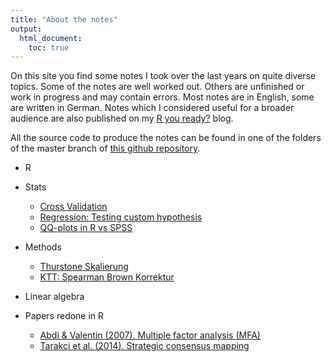 ```yaml
---
title: "About the notes"
output:
  html_document:
    toc: true
---
```


On this site you find some notes I took over the last years on quite diverse topics. Some of the notes are well worked out. Others are unfinished or work in progress and may contain errors. Most notes are in English, some are written in German. Notes which I considered useful for a broader audience are also published on my [R you ready?](http://ryouready.wordpress.com) blog.

All the source code to produce the notes can be found in one of the folders of the master branch of [this github repository](https://github.com/markheckmann/notes). 

* R

* Stats
    + [Cross Validation](./cross_validation.html)
    + [Regression: Testing custom hypothesis](./regression_custom_hypotheses.html)
    + [QQ-plots in R vs SPSS](./qq_plot_by_hand.html)
    
* Methods 
    + [Thurstone Skalierung](./scaling_thurstone.html)
    + [KTT: Spearman Brown Korrektur](./ctt_spearman_brown.html)
    
* Linear algebra

* Papers redone in R
    + [Abdi & Valentin (2007). Multiple factor analysis (MFA)](./multiple_factor_analysis.html)
    + [Tarakci et al. (2014). Strategic consensus mapping](./strategic_consensus_mapping_sray.html)

    
    

